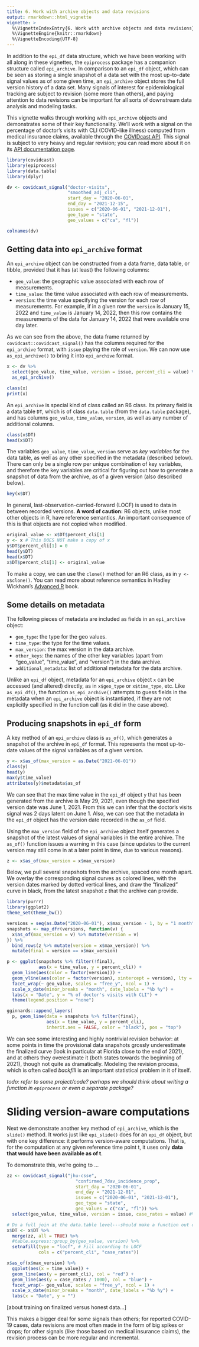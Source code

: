 ```yaml
---
title: 6. Work with archive objects and data revisions
output: rmarkdown::html_vignette
vignette: >
  %\VignetteIndexEntry{6. Work with archive objects and data revisions}
  %\VignetteEngine{knitr::rmarkdown}
  %\VignetteEncoding{UTF-8}
---
```


In addition to the `epi_df` data structure, which we have been working with all
along in these vignettes, the `epiprocess` package has a companion structure
called `epi_archive`. In comparison to an `epi_df` object, which can be seen as
storing a single snapshot of a data set with the most up-to-date signal values
as of some given time, an `epi_archive` object stores the full version history
of a data set. Many signals of interest for epidemiological tracking are subject
to revision (some more than others), and paying attention to data revisions can
be important for all sorts of downstream data analysis and modeling tasks.

This vignette walks through working with `epi_archive` objects and demonstrates
some of their key functionality. We'll work with a signal on the percentage of
doctor's visits with CLI (COVID-like illness) computed from medical insurance
claims, available through the [COVIDcast
API](https://cmu-delphi.github.io/delphi-epidata/api/covidcast.html/). This
signal is subject to very heavy and regular revision; you can read more about it
on its [API documentation
page](https://cmu-delphi.github.io/delphi-epidata/api/covidcast-signals/doctor-visits.html).

```r
library(covidcast)
library(epiprocess)
library(data.table)
library(dplyr)

dv <- covidcast_signal("doctor-visits", 
                       "smoothed_adj_cli",
                       start_day = "2020-06-01", 
                       end_day = "2021-12-15",
                       issues = c("2020-06-01", "2021-12-01"),
                       geo_type = "state", 
                       geo_values = c("ca", "fl"))

colnames(dv)
```

## Getting data into `epi_archive` format

An `epi_archive` object can be constructed from a data frame, data table, or
tibble, provided that it has (at least) the following columns:

* `geo_value`: the geographic value associated with each row of measurements.
* `time_value`: the time value associated with each row of measurements.
* `version`: the time value specifying the version for each row of measurements.
  For example, if in a given row the `version` is January 15, 2022 and
  `time_value` is January 14, 2022, then this row contains the measurements of
  the data for January 14, 2022 that were available one day later.

As we can see from the above, the data frame returned by
`covidcast::covidcast_signal()` has the columns required for the `epi_archive`
format, with `issue` playing the role of `version`. We can now use
`as_epi_archive()` to bring it into `epi_archive` format.

```r
x <- dv %>%
  select(geo_value, time_value, version = issue, percent_cli = value) %>%
  as_epi_archive()

class(x)
print(x)
```

An `epi_archive` is special kind of class called an R6 class. Its primary field
is a data table `DT`, which is of class `data.table` (from the `data.table`
package), and has columns `geo_value`, `time_value`, `version`, as well as any
number of additional columns.

```r
class(x$DT)
head(x$DT)
```

The variables `geo_value`, `time_value`, `version` serve as *key variables* for
the data table, as well as any other specified in the metadata (described
below). There can only be a single row per unique combination of key variables,
and therefore the key variables are critical for figuring out how to generate a
snapshot of data from the archive, as of a given version (also described below).
   
```r
key(x$DT)
```
 
In general, last-observation-carried-forward (LOCF) is used to data in between
recorded versions.  **A word of caution:** R6 objects, unlike most other objects
in R, have reference semantics. An important consequence of this is that objects
are not copied when modified.
   
```r
original_value <- x$DT$percent_cli[1]
y <- x # This DOES NOT make a copy of x
y$DT$percent_cli[1] = 0
head(y$DT)
head(x$DT) 
x$DT$percent_cli[1] <- original_value
```   
   
To make a copy, we can use the `clone()` method for an R6 class, as in `y <-
x$clone()`. You can read more about reference semantics in Hadley Wickham's
[Advanced R](https://adv-r.hadley.nz/r6.html#r6-semantics) book.
 
## Some details on metadata

The following pieces of metadata are included as fields in an `epi_archive`
object: 

* `geo_type`: the type for the geo values.
* `time_type`: the type for the time values.
* `max_version`: the max version in the data archive.
* `other_keys`: the names of the other key variables (apart from "geo_value",
  "time_value", and "version") in the data archive.
* `additional_metadata`: list of additional metadata for the data archive.

Unlike an `epi_df` object, metadata for an `epi_archive` object `x` can be
accessed (and altered) directly, as in `x$geo_type` or `x$time_type`, etc. 
Like `as_epi_df()`, the function `as_epi_archive()` attempts to guess fields
in the metadata when an `epi_archive` object is instantiated, if they are not
explicitly specified in the function call (as it did in the case above).

## Producing snapshots in `epi_df` form

A key method of an `epi_archive` class is `as_of()`, which generates a snapshot
of the archive in `epi_df` format. This represents the most up-to-date values of
the signal variables as of a given version.

```r
y <- x$as_of(max_version = as.Date("2021-06-01"))
class(y)
head(y)
max(y$time_value)
attributes(y)$metadata$as_of
```

We can see that the max time value in the `epi_df` object `y` that has been
generated from the archive is May 29, 2021, even though the specified version
date was June 1, 2021. From this we can infer that the doctor's visits signal
was 2 days latent on June 1. Also, we can see that the metadata in the `epi_df`
object has the version date recorded in the `as_of` field.

Using the `max_version` field of the `epi_archive` object itself generates a
snapshot of the latest values of signal variables in the entire archive. The
`as_of()` function issues a warning in this case (since updates to the current
version may still come in at a later point in time, due to various reasons).

```r
z <- x$as_of(max_version = x$max_version)
```

Below, we pull several snapshots from the archive, spaced one month apart. We
overlay the corresponding signal curves as colored lines, with the version dates
marked by dotted vertical lines, and draw the "finalized" curve in black, from
the latest snapshot `z` that the archive can provide.

```r
library(purrr)
library(ggplot2)
theme_set(theme_bw())

versions = seq(as.Date("2020-06-01"), x$max_version - 1, by = "1 month")
snapshots <- map_dfr(versions, function(v) { 
  x$as_of(max_version = v) %>% mutate(version = v)
}) %>%
  bind_rows(z %>% mutate(version = x$max_version)) %>%
  mutate(final = version == x$max_version)

p <- ggplot(snapshots %>% filter(!final),
            aes(x = time_value, y = percent_cli)) +  
  geom_line(aes(color = factor(version))) + 
  geom_vline(aes(color = factor(version), xintercept = version), lty = 2) +
  facet_wrap(~ geo_value, scales = "free_y", ncol = 1) +
  scale_x_date(minor_breaks = "month", date_labels = "%b %y") +
  labs(x = "Date", y = "% of doctor's visits with CLI") + 
  theme(legend.position = "none")

gginnards::append_layers(
  p, geom_line(data = snapshots %>% filter(final),
               aes(x = time_value, y = percent_cli), 
               inherit.aes = FALSE, color = "black"), pos = "top")
```

We can see some interesting and highly nontrivial revision behavior: at some
points in time the provisional data snapshots grossly underestimate the
finalized curve (look in particular at Florida close to the end of 2021), and at
others they overestimate it (both states towards the beginning of 2021), though
not quite as dramatically. Modeling the revision process, which is often called
*backfill* is an important statistical problem in it of itself.

*todo: refer to some project/code? perhaps we should think about writing a
 function in `epiprocess` or even a separate package?*

# Sliding version-aware computations
    
Next we demonstrate another key method of `epi_archive`, which is the `slide()`
method. It works just like `epi_slide()` does for an `epi_df` object, but with
one key difference: it performs version-aware computations. That is, for the 
computation at any given reference time point t, it uses only **data that would 
have been available as of t**. 

To demonstrate this, we're going to ...

```r
zz <- covidcast_signal("jhu-csse", 
                          "confirmed_7dav_incidence_prop",
                          start_day = "2020-06-01", 
                          end_day = "2021-12-01",
                          issues = c("2020-06-01", "2021-12-01"),
                          geo_type = "state",
                          geo_values = c("ca", "fl")) %>%
  select(geo_value, time_value, version = issue, case_rates = value) #%>%

# Do a full join at the data.table level---should make a function out of this
x$DT <- x$DT %>% 
  merge(zz, all = TRUE) %>% 
  #table.express::group_by(geo_value, version) %>%
  setnafill(type = "locf", # Fill according to LOCF
            cols = c("percent_cli", "case_rates"))

x$as_of(x$max_version) %>% 
  ggplot(aes(x = time_value)) +
  geom_line(aes(y = percent_cli), col = "red") + 
  geom_line(aes(y = case_rates / 1000), col = "blue") +
  facet_wrap(~ geo_value, scales = "free_y", ncol = 1) +
  scale_x_date(minor_breaks = "month", date_labels = "%b %y") +
  labs(x = "Date", y = "")
```

[about training on finalized versus honest data...]

This makes a bigger deal for some signals than others; for reported
COVID-19 cases, data revisions are most often made in the form of big spikes or
drops; for other signals (like those based on medical insurance claims), the 
revision process can be more regular and incremental. 
